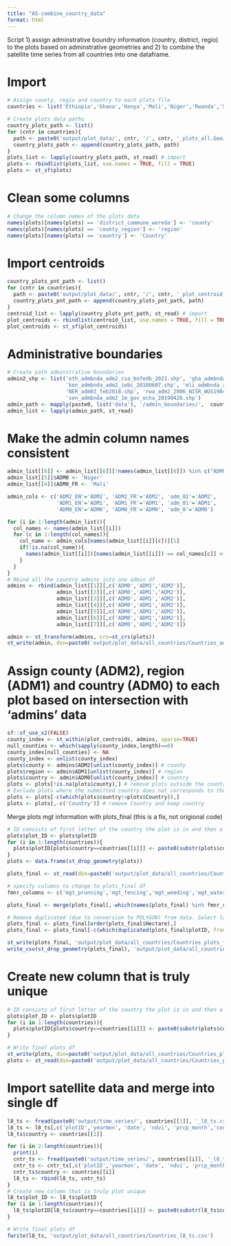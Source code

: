 ```yaml
---
title: "A5-combine_country_data"
format: html
---
```


Script 1) assign adminstrative boundry information (country, district, regio) to the plots based on adminstrative geometries and 2) to combine the satellite time series from all countries into one dataframe.

# Import
```r
# Assign county, regio and country to each plots file
countries <- list('Ethiopia','Ghana','Kenya','Mali','Niger','Rwanda','Senegal')

# Create plots data paths
country_plots_path <- list()
for (cntr in countries){
  path <- paste0('output/plot_data/', cntr, '/', cntr, '_plots_all.GeoJSON')
  country_plots_path <- append(country_plots_path, path)
}
plots_list <- lapply(country_plots_path, st_read) # import
plots <- rbindlist(plots_list, use.names = TRUE, fill = TRUE)
plots <- st_sf(plots)
```


# Clean some columns
```r
# Change the column names of the plots data
names(plots)[names(plots) == 'district_commune_woreda'] <- 'county'
names(plots)[names(plots) == 'county_region'] <- 'region'
names(plots)[names(plots) == 'country'] <- 'Country'
```


# Import centroids
```r
country_plots_pnt_path <- list()
for (cntr in countries){
  path <- paste0('output/plot_data/', cntr, '/', cntr, '_plot_centroid.GeoJSON')
  country_plots_pnt_path <- append(country_plots_pnt_path, path)
}
centroid_list <- lapply(country_plots_pnt_path, st_read) # import
plot_centroids <- rbindlist(centroid_list, use.names = TRUE, fill = TRUE)
plot_centroids <- st_sf(plot_centroids)
```


# Administrative boundaries
```r
# Create path adminstrative boundaries
admin2_shp <- list('eth_admbnda_adm2_csa_bofedb_2021.shp', 'gha_admbnda_adm2_gss_20210308.shp',
                   'ken_admbnda_adm2_iebc_20180607.shp', 'mli_admbnda_adm2_1m_gov_20211220.shp',
                   'NER_adm02_feb2018.shp', 'rwa_adm2_2006_NISR_WGS1984_20181002.shp',
                   'sen_admbnda_adm2_1m_gov_ocha_20190426.shp')
admin_path <- mapply(paste0, list('data'), '/admin_boundaries/',  countries, '/', admin2_shp)
admin_list <- lapply(admin_path, st_read)
```


# Make the admin column names consistent 
```r
admin_list[[6]] <- admin_list[[6]][!names(admin_list[[6]]) %in% c("ADM0_FR","ADM1_FR")]
admin_list[[5]]$ADM0 <- 'Niger'
admin_list[[4]]$ADM0_FR <- 'Mali'

admin_cols <- c('ADM2_EN'='ADM2', 'ADM2_FR'='ADM2', 'adm_02'='ADM2',
                'ADM1_EN'='ADM1', 'ADM1_FR'='ADM1', 'adm_01'='ADM1',
                'ADM0_EN'='ADM0', 'ADM0_FR'='ADM0', 'adm_0'='ADM0')

for (i in 1:length(admin_list)){
  col_names <- names(admin_list[[i]])
  for (c in 1:length(col_names)){
    col_name <- admin_cols[names(admin_list[[i]][c])][1]
    if(!is.na(col_name)){
      names(admin_list[[i]])[names(admin_list[[i]]) == col_names[c]] <- col_name
    }
  }
}
# Rbind all the country admins into one admin df
admins <- rbind(admin_list[[1]][,c('ADM0','ADM1','ADM2')],
                admin_list[[2]][,c('ADM0','ADM1','ADM2')],
                admin_list[[3]][,c('ADM0','ADM1','ADM2')],
                admin_list[[4]][,c('ADM0','ADM1','ADM2')],
                admin_list[[5]][,c('ADM0','ADM1','ADM2')],
                admin_list[[6]][,c('ADM0','ADM1','ADM2')],
                admin_list[[7]][,c('ADM0','ADM1','ADM2')])

admin <- st_transform(admins, crs=st_crs(plots))
st_write(admin, dsn=paste0('output/plot_data/all_countries/Countries_admins.GeoJSON'))
```

# Assign county (ADM2), region (ADM1) and country (ADM0) to each plot based on intersection with 'admins' data
```r
sf::sf_use_s2(FALSE) 
county_index <- st_within(plot_centroids, admins, sparse=TRUE)
null_counties <- which(sapply(county_index,length)==0)
county_index[null_counties] <- NA
county_index <- unlist(county_index)
plots$county <- admins$ADM2[unlist(county_index)] # county
plots$region <- admin$ADM1[unlist(county_index)] # region
plots$country <- admin$ADM0[unlist(county_index)] # country
plots <- plots[!is.na(plots$county),] # remove plots outside the country boundary
# Exclude plots where the submitted country does not corresponds to the country based on plot coordinates
plots <- plots[-c(which(plots$country!=plots$Country)),]
plots <- plots[,-c('Country')] # remove Country and keep country
```


Merge plots mgt information with plots_final (this is a fix, not origional code)
```r
# ID consists of first letter of the country the plot is in and then a randomly assined ID number (done in A1)
plots$plot_ID <- plots$plotID
for (i in 1:length(countries)){
  plots$plotID[plots$country==countries[[i]]] <- paste0(substr(plots$country[plots$country==countries[[i]]][1], 1,1),plots$plot_ID[plots$country==countries[[i]]])
}
plots <- data.frame(st_drop_geometry(plots))

plots_final <- st_read(dsn=paste0('output/plot_data/all_countries/Countries_plots_final1.GeoJSON'))

# specify columns to change to plots_final df
fmnr_columns <- c('mgt_prunning','mgt_fencing','mgt_weeding','mgt_watering','mgt_organic_fertilizer','mgt_thinning','mgt_pollarding_lopping','mgt_coppicing','mgt_others')

plots_final <- merge(plots_final[,-which(names(plots_final) %in% fmnr_columns)], plots[, which(names(plots) %in% c(fmnr_columns, "plotID"))], by = 'plotID', all.x = TRUE)

# Remove duplicated (due to conversion to POLYGON) from data. Select largest polygon
plots_final <- plots_final[order(plots_final$Hectare),]
plots_final <- plots_final[-c(which(duplicated(plots_final$plotID, fromLast=FALSE))),]

st_write(plots_final, 'output/plot_data/all_countries/Countries_plots_final.GeoJSON')
write_csv(st_drop_geometry(plots_final), 'output/plot_data/all_countries/Countries_plots_final.csv')
```

# Create new column that is truly unique 
```r
# ID consists of first letter of the country the plot is in and then a randomly assined ID number (done in A1)
plots$plot_ID <- plots$plotID
for (i in 1:length(countries)){
  plots$plotID[plots$country==countries[[i]]] <- paste0(substr(plots$country[plots$country==countries[[i]]][1], 1,1),plots$plot_ID[plots$country==countries[[i]]])
}

# Write final plots df
st_write(plots, dsn=paste0('output/plot_data/all_countries/Countries_plots_final.GeoJSON'))
plots <- st_read(dsn=paste0('output/plot_data/all_countries/Countries_plots_final.GeoJSON'))
```


# Import satellite data and merge into single df
```r
l8_ts <- fread(paste0('output/time_series/', countries[[1]], '_l8_ts.csv'))  
l8_ts <- l8_ts[,c('plotID','yearmon', 'date', 'ndvi', 'prcp_month','county')]
l8_ts$country <- countries[[1]]

for (i in 2:length(countries)){
  print(i)
  cntr_ts <- fread(paste0('output/time_series/', countries[[i]], '_l8_ts.csv'))  
  cntr_ts <- cntr_ts[,c('plotID','yearmon', 'date', 'ndvi', 'prcp_month','county')]
  cntr_ts$country <- countries[[i]]
  l8_ts <- rbind(l8_ts, cntr_ts)
}
# Create new column that is truly plot unique
l8_ts$plot_ID <- l8_ts$plotID
for (i in 1:length(countries)){
  l8_ts$plotID[l8_ts$country==countries[[i]]] <- paste0(substr(l8_ts$country[l8_ts$country==countries[[i]]][1], 1,1), l8_ts$plot_ID[l8_ts$country==countries[[i]]])
}

# Write final plots df
fwrite(l8_ts, 'output/plot_data/all_countries/Countries_l8_ts.csv')
```

